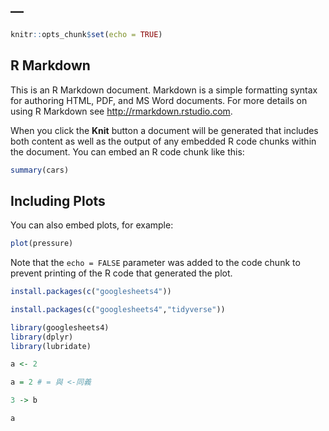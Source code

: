 ---
---

```r
knitr::opts_chunk$set(echo = TRUE)
```

## R Markdown

This is an R Markdown document. Markdown is a simple formatting syntax for authoring HTML, PDF, and MS Word documents. For more details on using R Markdown see <http://rmarkdown.rstudio.com>.

When you click the **Knit** button a document will be generated that includes both content as well as the output of any embedded R code chunks within the document. You can embed an R code chunk like this:

```r
summary(cars)
```

## Including Plots

You can also embed plots, for example:

```r
plot(pressure)
```

Note that the `echo = FALSE` parameter was added to the code chunk to prevent printing of the R code that generated the plot.
```r
install.packages(c("googlesheets4"))
```
```r
install.packages(c("googlesheets4","tidyverse"))
```
```r
library(googlesheets4)
library(dplyr)
library(lubridate)
```
```r
a <- 2
```


```r
a = 2 # = 與 <-同義
```
```r
3 -> b
```
```r
a
```

